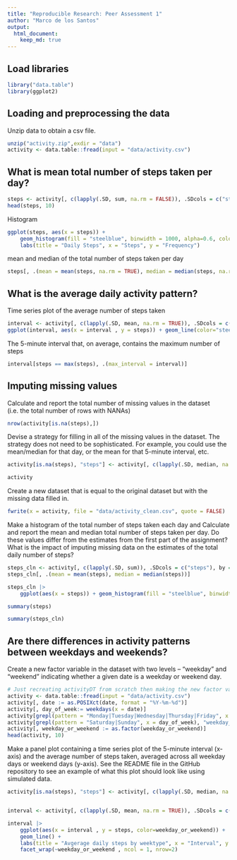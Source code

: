 ```yaml
---
title: "Reproducible Research: Peer Assessment 1"
author: "Marco de los Santos"
output: 
  html_document:
    keep_md: true
---
```


## Load libraries
```r
library("data.table")
library(ggplot2)
```

## Loading and preprocessing the data
Unzip data to obtain a csv file.

```r
unzip("activity.zip",exdir = "data")
activity <- data.table::fread(input = "data/activity.csv")
```


## What is mean total number of steps taken per day?
```r
steps <- activity[, c(lapply(.SD, sum, na.rm = FALSE)), .SDcols = c("steps"), by = .(date)] 
head(steps, 10)
```
Histogram
```r
ggplot(steps, aes(x = steps)) +
    geom_histogram(fill = "steelblue", binwidth = 1000, alpha=0.6, color='black') +
    labs(title = "Daily Steps", x = "Steps", y = "Frequency")
```

mean and median of the total number of steps taken per day
```r
steps[, .(mean = mean(steps, na.rm = TRUE), median = median(steps, na.rm = TRUE))]
```

## What is the average daily activity pattern?
Time series plot of the average number of steps taken
```r
interval <- activity[, c(lapply(.SD, mean, na.rm = TRUE)), .SDcols = c("steps"), by = .(interval)] 
ggplot(interval, aes(x = interval , y = steps)) + geom_line(color="steelblue", size=1) + labs(title = "Average daily steps", x = "Interval", y = "Average steps per day")
```

The 5-minute interval that, on average, contains the maximum number of steps
```r
interval[steps == max(steps), .(max_interval = interval)]
```


## Imputing missing values
Calculate and report the total number of missing values in the dataset (i.e. the total number of rows with NA\color{red}{\verb|NA|}NAs)
```r
nrow(activity[is.na(steps),])
```


Devise a strategy for filling in all of the missing values in the dataset. The strategy does not need to be sophisticated. For example, you could use the mean/median for that day, or the mean for that 5-minute interval, etc.
```r
activity[is.na(steps), "steps"] <- activity[, c(lapply(.SD, median, na.rm = TRUE)), .SDcols = c("steps")]

activity
```

Create a new dataset that is equal to the original dataset but with the missing data filled in.
```r
fwrite(x = activity, file = "data/activity_clean.csv", quote = FALSE)
```


Make a histogram of the total number of steps taken each day and Calculate and report the mean and median total number of steps taken per day. Do these values differ from the estimates from the first part of the assignment? What is the impact of imputing missing data on the estimates of the total daily number of steps?

```r
steps_cln <- activity[, c(lapply(.SD, sum)), .SDcols = c("steps"), by = .(date)] 
steps_cln[, .(mean = mean(steps), median = median(steps))]

steps_cln |>
    ggplot(aes(x = steps)) + geom_histogram(fill = "steelblue", binwidth = 1000, alpha=0.6, color='black') + labs(title = "Daily Steps", x = "Steps", y = "Frequency")
```

```r
summary(steps)

summary(steps_cln)
```



## Are there differences in activity patterns between weekdays and weekends?
Create a new factor variable in the dataset with two levels – “weekday” and “weekend” indicating whether a given date is a weekday or weekend day.

```r
# Just recreating activityDT from scratch then making the new factor variable. (No need to, just want to be clear on what the entire process is.) 
activity <- data.table::fread(input = "data/activity.csv")
activity[, date := as.POSIXct(date, format = "%Y-%m-%d")]
activity[, day_of_week:= weekdays(x = date)]
activity[grepl(pattern = "Monday|Tuesday|Wednesday|Thursday|Friday", x = day_of_week), "weekday or weekend"] <- "weekday"
activity[grepl(pattern = "Saturday|Sunday", x = day_of_week), "weekday_or_weekend"] <- "weekend"
activity[, weekday_or_weekend := as.factor(weekday_or_weekend)]
head(activity, 10)
```


Make a panel plot containing a time series plot of the 5-minute interval (x-axis) and the average number of steps taken, averaged across all weekday days or weekend days (y-axis). See the README file in the GitHub repository to see an example of what this plot should look like using simulated data.

```r
activity[is.na(steps), "steps"] <- activity[, c(lapply(.SD, median, na.rm = TRUE)), .SDcols = c("steps")]


interval <- activity[, c(lapply(.SD, mean, na.rm = TRUE)), .SDcols = c("steps"), by = .(interval, weekday_or_weekend)] 

interval |>
    ggplot(aes(x = interval , y = steps, color=weekday_or_weekend)) +
    geom_line() +
    labs(title = "Avgerage daily steps by weektype", x = "Interval", y = "Number of Steps") +
    facet_wrap(~weekday_or_weekend , ncol = 1, nrow=2)
```